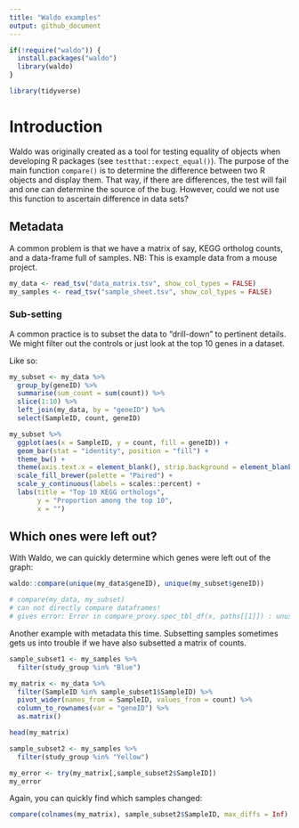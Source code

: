 ```yaml
---
title: "Waldo examples"
output: github_document
---
```


```r

if(!require("waldo")) {
  install.packages("waldo")
  library(waldo)
}

library(tidyverse)

```

# Introduction

Waldo was originally created as a tool for testing equality of objects when developing R packages (see `testthat::expect_equal()`). The purpose of the main function `compare()` is to determine the difference between two R objects and display them. That way, if there are differences, the test will fail and one can determine the source of the bug. However, could we not use this function to ascertain difference in data sets?

## Metadata

A common problem is that we have a matrix of say, KEGG ortholog counts, and a data-frame full of samples. NB: This is example data from a mouse project.

```r

my_data <- read_tsv("data_matrix.tsv", show_col_types = FALSE)
my_samples <- read_tsv("sample_sheet.tsv", show_col_types = FALSE)

```

### Sub-setting

A common practice is to subset the data to "drill-down" to pertinent details. We might filter out the controls or just look at the top 10 genes in a dataset.

Like so:

```r

my_subset <- my_data %>%
  group_by(geneID) %>%
  summarise(sum_count = sum(count)) %>%
  slice(1:10) %>%
  left_join(my_data, by = "geneID") %>%
  select(SampleID, count, geneID)

my_subset %>%
  ggplot(aes(x = SampleID, y = count, fill = geneID)) +
  geom_bar(stat = "identity", position = "fill") +
  theme_bw() +
  theme(axis.text.x = element_blank(), strip.background = element_blank()) +
  scale_fill_brewer(palette = "Paired") +
  scale_y_continuous(labels = scales::percent) +
  labs(title = "Top 10 KEGG orthologs",
       y = "Proportion among the top 10",
       x = "")

```

## Which ones were left out?

With Waldo, we can quickly determine which genes were left out of the graph:

```r

waldo::compare(unique(my_data$geneID), unique(my_subset$geneID))

# compare(my_data, my_subset)
# can not directly compare dataframes!
# gives error: Error in compare_proxy.spec_tbl_df(x, paths[[1]]) : unused argument (paths[[1]])

```

Another example with metadata this time. Subsetting samples sometimes gets us into trouble if we have also subsetted a matrix of counts.

```r

sample_subset1 <- my_samples %>%
  filter(study_group %in% "Blue")

my_matrix <- my_data %>%
  filter(SampleID %in% sample_subset1$SampleID) %>%
  pivot_wider(names_from = SampleID, values_from = count) %>%
  column_to_rownames(var = "geneID") %>%
  as.matrix()

head(my_matrix)

```

```r

sample_subset2 <- my_samples %>%
  filter(study_group %in% "Yellow")

my_error <- try(my_matrix[,sample_subset2$SampleID])
my_error

```

Again, you can quickly find which samples changed:

```r

compare(colnames(my_matrix), sample_subset2$SampleID, max_diffs = Inf)

```

